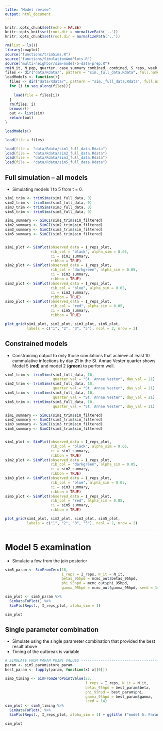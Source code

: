 ```yaml
---
title: "Model review"
output: html_document
---
```


```r
knitr::opts_chunk$set(echo = FALSE)
knitr::opts_knit$set(root.dir = normalizePath('..'))
knitr::opts_chunk$set(root.dir = normalizePath('..'))
```

```r
rm(list = ls())
library(cowplot)
source("functions/trimSims.R")
source("functions/SimulationAndPlots.R")
source("multi-neighbor/sim-model-5-data-prep.R")
rm(N_it, N_pop, quarter, case_summary_combined, combined, S_reps, week_date)
files <- dir("data/Rdata/", pattern = "sim._full_data.Rdata", full.names = TRUE)
loadModels <- function(){
  files <- dir("data/Rdata/", pattern = "sim._full_data.Rdata", full.names = TRUE)
  for (i in seq_along(files)){
    
    load(file = files[i])
  }
  rm(files, i)
  browser()
  out <- list(sim)
  return(out)
}

loadModels()

load(file = files)

load(file =  "data/Rdata/sim1_full_data.Rdata")
load(file =  "data/Rdata/sim2_full_data.Rdata")
load(file =  "data/Rdata/sim3_full_data.Rdata")
load(file =  "data/Rdata/sim5_full_data.Rdata")

```
## Full simulation -- all models

* Simulating models 1 to 5 from t = 0.

```r
sim1_trim <- trimSims(sim1_full_data, 0)
sim2_trim <- trimSims(sim2_full_data, 0)
sim3_trim <- trimSims(sim3_full_data, 0)
sim5_trim <- trimSims(sim5_full_data, 0)

sim1_summary <- SimCI(sim1_trim$sim_filtered)
sim2_summary <- SimCI(sim2_trim$sim_filtered)
sim3_summary <- SimCI(sim3_trim$sim_filtered)
sim5_summary <- SimCI(sim5_trim$sim_filtered)


sim1_plot <- SimPlot(observed_data = I_reps_plot,
                     rib_col = "black", alpha_sim = 0.05,
                     ci = sim1_summary,
                     ribbon = TRUE)
sim2_plot <- SimPlot(observed_data = I_reps_plot,
                     rib_col = "darkgreen", alpha_sim = 0.05,
                     ci = sim2_summary,
                     ribbon = TRUE)
sim3_plot <- SimPlot(observed_data = I_reps_plot,
                     rib_col = "blue", alpha_sim = 0.05,
                     ci = sim3_summary,
                     ribbon = TRUE)
sim5_plot <- SimPlot(observed_data = I_reps_plot,
                     rib_col = "red", alpha_sim = 0.05,
                     ci = sim5_summary,
                     ribbon = TRUE)


```

```r
plot_grid(sim1_plot, sim2_plot, sim3_plot, sim5_plot,
          labels = c("1", "2", "3", "5"), ncol = 2, nrow = 2)
```


## Constrained models

* Constraining output to only those simulations that achieve at least 10 cummulative infections by day 21 in the St. Annae Vester quarter shows  Model 5 (**red**) and model 2 (**green**) to perform well.  
```r
sim1_trim <- trimSims(sim1_full_data, 10,
                      quarter_val = "St. Annae Vester", day_val = 21)
sim2_trim <- trimSims(sim2_full_data, 10,
                      quarter_val = "St. Annae Vester", day_val = 21)
sim3_trim <- trimSims(sim3_full_data, 10,
                      quarter_val = "St. Annae Vester", day_val = 21)
sim5_trim <- trimSims(sim5_full_data, 10,
                      quarter_val = "St. Annae Vester", day_val = 21)

sim1_summary <- SimCI(sim1_trim$sim_filtered)
sim2_summary <- SimCI(sim2_trim$sim_filtered)
sim3_summary <- SimCI(sim3_trim$sim_filtered)
sim5_summary <- SimCI(sim5_trim$sim_filtered)


sim1_plot <- SimPlot(observed_data = I_reps_plot,
                     rib_col = "black", alpha_sim = 0.05,
                     ci = sim1_summary,
                     ribbon = TRUE)
sim2_plot <- SimPlot(observed_data = I_reps_plot,
                     rib_col = "darkgreen", alpha_sim = 0.05,
                     ci = sim2_summary,
                     ribbon = TRUE)
sim3_plot <- SimPlot(observed_data = I_reps_plot,
                     rib_col = "blue", alpha_sim = 0.05,
                     ci = sim3_summary,
                     ribbon = TRUE)
sim5_plot <- SimPlot(observed_data = I_reps_plot,
                     rib_col = "red", alpha_sim = 0.05,
                     ci = sim5_summary,
                     ribbon = TRUE)

```

```r
plot_grid(sim1_plot, sim2_plot, sim3_plot, sim5_plot,
          labels = c("1", "2", "3", "5"), ncol = 2, nrow = 2)


```

***

# Model 5 examination

* Simulate a few from the join posterior
```r
sim5_param <- SimFromZero(10,
                          I_reps = I_reps, N_it = N_it,
                          betas_95hpd = mcmc_out$betas_95hpd,
                          phi_95hpd = mcmc_out$phi_95hpd,
                          gamma_95hpd = mcmc_out$gamma_95hpd, seed = 14)

sim_plot <- sim5_param %>%
  SimDataToPlot() %>%
  SimPlotReps(., I_reps_plot, alpha_sim = 1)

```
```r
sim_plot
```

## Single parameter combination

* Simulate using the single parameter combination that provided the best result above
* Timing of the outbreak is variable
```r
# SIMULATE FROM PARAM POINT VALUES -------------------------------------------------------
param <- sim5_param$store_param
best_param <- lapply(param, function(x) x[[6]])

sim5_timing <- SimFromZeroPointValue(25,
                                     I_reps = I_reps, N_it = N_it,
                                     betas_95hpd = best_param$beta,
                                     phi_95hpd = best_param$phi,
                                     gamma_95hpd = best_param$gamma,
                                     seed = 14)
sim_plot <- sim5_timing %>%
  SimDataToPlot() %>%
  SimPlotReps(., I_reps_plot, alpha_sim = 1) + ggtitle ("model 5: Param point values")
```
```r
sim_plot
```

